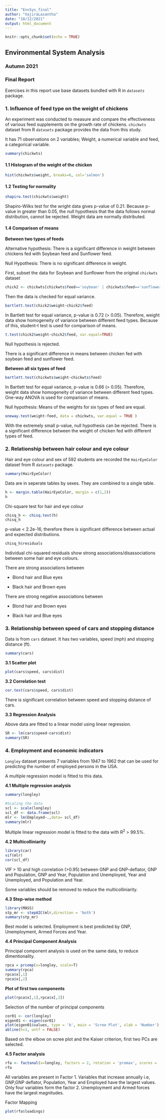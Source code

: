 ```yaml
---
title: "EnvSys_final"
author: "VajiraLasantha"
date: "10/12/2021"
output: html_document
---
```


```r
knitr::opts_chunk$set(echo = TRUE)
```

## Environmental System Analysis

### Autumn 2021

### Final Report

Exercises in this report use base datasets bundled with R in *`datasets`* package.

### 1. Influence of feed type on the weight of chickens

An experiment was conducted to measure and compare the effectiveness of various feed supplements on the growth rate of chickens. `chickwts` dataset from R *`datasets`* package provides the data from this study.

It has 71 observations on 2 variables; Weight, a numerical variable and feed, a categorical variable.

```r
summary(chickwts)
```

#### 1.1 Histogram of the weight of the chicken

```r
hist(chickwts$weight, breaks=6, col='salmon')
```

#### 1.2 Testing for normality

```r
shapiro.test(chickwts$weight)
```

Shapiro-Wilks test for the wright data gives p-value of 0.21. Because p-value in greater than 0.05, the null hypothesis that the data follows normal distribution, cannot be rejected. Weight data are normally distributed.

#### 1.4 Comparison of means

**Between two types of feeds**

Alternative hypothesis: There is a significant difference in weight between chickens fed with Soybean feed and Sunflower feed.

Null Hypothesis: There is no significant difference in weight.

First, subset the data for Soybean and Sunflower from the original `chickwts` dataset

```r
chick2 <- chickwts[chickwts$feed=='soybean' | chickwts$feed=='sunflower', ]
```

Then the data is checked for equal variance.

```r
bartlett.test(chick2$weight~chick2$feed)
```

In Bartlett test for equal variance, p-value is 0.72 (\> 0.05). Therefore, weight data show homogeneity of variance between different feed types. Because of this, student-t test is used for comparison of means.

```r
t.test(chick2$weight~chick2$feed, var.equal=TRUE)
```

Null hypothesis is rejected.

There is a significant difference in means between chicken fed with soybean feed and sunflower feed.

**Between all six types of feed**

```r
bartlett.test(chickwts$weight~chickwts$feed)
```

In Bartlett test for equal variance, p-value is 0.66 (\> 0.05). Therefore, weight data show homogeneity of variance between different feed types. One-way ANOVA is used for comparison of means.

Null hypothesis: Means of the weights for six types of feed are equal.

```r
oneway.test(weight~feed, data = chickwts, var.equal = TRUE )
```

With the extremely small p-value, null hypothesis can be rejected. There is a significant difference between the weight of chicken fed with different types of feed.

### 2. Relationship between hair colour and eye colour

Hair and eye colour and sex of 592 students are recorded the `HairEyeColor` dataset from R *`datasets`* package.

```r
summary(HairEyeColor)
```

Data are in seperate tables by sexes. They are combined to a single table.

```r
h <- margin.table(HairEyeColor, margin = c(1,2))
h
```

Chi-square test for hair and eye colour

```r
chisq_h <- chisq.test(h)
chisq_h
```

p-value \< 2.2e-16, therefore there is significant difference between actual and expected distributions.

```r
chisq_h$residuals
```

Individual chi-squared residuals show strong associations/disassociations between some hair and eye colours.

There are strong associations between

-   Blond hair and Blue eyes

-   Black hair and Brown eyes

There are strong negative associations between

-   Blond hair and Brown eyes

-   Black hair and Blue eyes

### 3. Relationship between speed of cars and stopping distance

Data is from `cars` dataset. It has two variables, speed (mph) and stopping distance (ft).

```r
summary(cars)
```

**3.1 Scatter plot**

```r
plot(cars$speed, cars$dist)
```

**3.2 Correlation test**

```r
cor.test(cars$speed, cars$dist)
```

There is significant correlation between speed and stopping distance of cars.

**3.3 Regression Analysis**

Above data are fitted to a linear model using linear regression.

```r
SR <- lm(cars$speed~cars$dist)
summary(SR)
```

### 4. Employment and economic indicators

`Longley` dataset presents 7 variables from 1947 to 1962 that can be used for predicting the number of employed persons in the USA.

A multiple regression model is fitted to this data.

**4.1 Multiple regression analysis**

```r
summary(longley)
```

```r
#Scaling the data
scl <- scale(longley)
scl_df <- data.frame(scl)
mlr <- lm(Employed~.,data= scl_df)
summary(mlr)
```

Multiple linear regression model is fitted to the data with R^2^ \> 99.5%.

**4.2 Multicolliniarity**

```r
library(car)
vif(mlr)
cor(scl_df)
```

VIF \> 10 and high correlation (\>0.95) between GNP and GNP-deflator, GNP and Population, GNP and Year, Population and Unemployed, Year and Unemployed, and Population and Year.

Some variables should be removed to reduce the multicolliniarity.

**4.3 Step-wise method**

```r
library(MASS)
stp_mr <- stepAIC(mlr,direction = 'both')
summary(stp_mr)
```

Best model is selected. Employment is best predicted by GNP, Unemployment, Armed Forces and Year.

**4.4 Principal Component Analysis**

Principal component analysis is used on the same data, to reduce dimentionality.

```r
rpca = prcomp(x=longley, scale=T)
summary(rpca)
rpca$x[,1]
rpca$x[,2]
```

**Plot of first two components**

```r
plot(rpca$x[,1],rpca$x[,2])
```

Selection of the number of principal components

```r
cor01 <- cor(longley)
eigen01 <- eigen(cor01)
plot(eigen01$values, type = 'b', main = 'Scree Plot', xlab = 'Number')
abline(h=1, untf = FALSE)
```

Based on the elbow on scree plot and the Kaiser criterion, first two PCs are selected.

**4.5 Factor analysis**

```r
rfa <- factanal(x=longley, factors = 2, rotation = 'promax', scores = 'Bartlett')
rfa
```

All variables are present in Factor 1. Variables that increase annually i.e, GNP,GNP deflator, Population, Year and Employed have the largest values. Only four variables form the factor 2. Unemployment and Armed forces have the largest magnitudes.

Factor Mapping

```r
plot(rfa$loadings)
```
